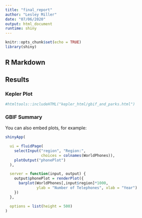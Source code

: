 ```yaml
---
title: "final_report"
author: "Lesley Miller"
date: "07/06/2020"
output: html_document
runtime: shiny
---
```



```r
knitr::opts_chunk$set(echo = TRUE)
library(shiny)
```


## R Markdown

## Results {.tabset}

### Kepler Plot
```r
#htmltools::includeHTML("kepler_html/gbif_and_parks.html")
```




### GBIF Summary

You can also embed plots, for example:

```r
shinyApp(

  ui = fluidPage(
    selectInput("region", "Region:",
                choices = colnames(WorldPhones)),
    plotOutput("phonePlot")
  ),

  server = function(input, output) {
    output$phonePlot = renderPlot({
      barplot(WorldPhones[,input$region]*1000,
              ylab = "Number of Telephones", xlab = "Year")
    })
  },

  options = list(height = 500)
)
```



